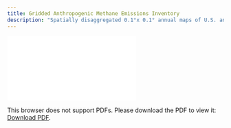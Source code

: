 ```yaml
---
title: Gridded Anthropogenic Methane Emissions Inventory
description: "Spatially disaggregated 0.1°x 0.1° annual maps of U.S. anthropogenic methane emissions, consistent with the U.S. Inventory of Greenhouse Gas Emissions and Sinks"
---
```

<object data="./reports/epa-ch4emission-grid-v2express_Processing and Verification Report.pdf" type="application/pdf" width="1024px" height="1000px">
    <embed src="./reports/epa-ch4emission-grid-v2express_Processing and Verification Report.pdf">
        <p>This browser does not support PDFs. Please download the PDF to view it: <a href="./reports/epa-ch4emission-grid-v2express_Processing and Verification Report.pdf">Download PDF</a>.</p>
    </embed>
</object>
